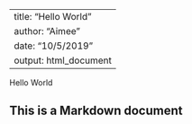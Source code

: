 ----
title: "Hello World"
author: "Aimee"
date: "10/5/2019"
output: html_document
---

Hello World

## This is a Markdown document
